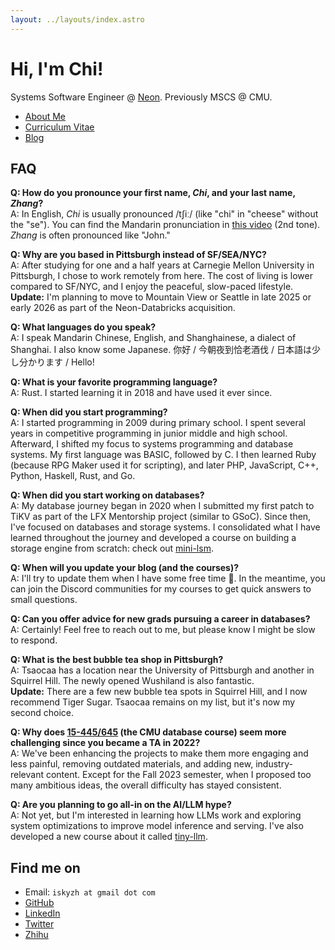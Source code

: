 ```yaml
---
layout: ../layouts/index.astro
---
```



# Hi, I'm Chi!

Systems Software Engineer @ [Neon](https://neon.tech). Previously MSCS @ CMU.

* [About Me](/about/)
* <a href={CV_URL}>Curriculum Vitae</a>
* [Blog](/blog/)

## FAQ

**Q: How do you pronounce your first name, *Chi*, and your last name, *Zhang*?** \
A: In English, *Chi* is usually pronounced /tʃiː/ (like "chi" in "cheese" without the "se"). You can find the Mandarin pronunciation in [this video](https://www.youtube.com/watch?v=xTU2n22G6kc) (2nd tone). *Zhang* is often pronounced like "John."

**Q: Why are you based in Pittsburgh instead of SF/SEA/NYC?** \
A: After studying for one and a half years at Carnegie Mellon University in Pittsburgh, I chose to work remotely from here. The cost of living is lower compared to SF/NYC, and I enjoy the peaceful, slow-paced lifestyle. \
**Update:** I'm planning to move to Mountain View or Seattle in late 2025 or early 2026 as part of the Neon-Databricks acquisition.

**Q: What languages do you speak?** \
A: I speak Mandarin Chinese, English, and Shanghainese, a dialect of Shanghai. I also know some Japanese. 你好 / 今朝夜到恰老酒伐 / 日本語は少し分かります / Hello!

**Q: What is your favorite programming language?** \
A: Rust. I started learning it in 2018 and have used it ever since.

**Q: When did you start programming?** \
A: I started programming in 2009 during primary school. I spent several years in competitive programming in junior middle and high school. Afterward, I shifted my focus to systems programming and database systems. My first language was BASIC, followed by C. I then learned Ruby (because RPG Maker used it for scripting), and later PHP, JavaScript, C++, Python, Haskell, Rust, and Go.

**Q: When did you start working on databases?** \
A: My database journey began in 2020 when I submitted my first patch to TiKV as part of the LFX Mentorship project (similar to GSoC). Since then, I've focused on databases and storage systems. I consolidated what I have learned throughout the journey and developed a course on building a storage engine from scratch: check out [mini-lsm](https://github.com/skyzh/mini-lsm).

**Q: When will you update your blog (and the courses)?** \
A: I'll try to update them when I have some free time 🫠. In the meantime, you can join the Discord communities for my courses to get quick answers to small questions.

**Q: Can you offer advice for new grads pursuing a career in databases?** \
A: Certainly! Feel free to reach out to me, but please know I might be slow to respond.

**Q: What is the best bubble tea shop in Pittsburgh?** \
A: Tsaocaa has a location near the University of Pittsburgh and another in Squirrel Hill. The newly opened Wushiland is also fantastic. \
**Update:** There are a few new bubble tea spots in Squirrel Hill, and I now recommend Tiger Sugar. Tsaocaa remains on my list, but it's now my second choice.

**Q: Why does [15-445/645](https://15445.courses.cs.cmu.edu/) (the CMU database course) seem more challenging since you became a TA in 2022?** \
A: We've been enhancing the projects to make them more engaging and less painful, removing outdated materials, and adding new, industry-relevant content. Except for the Fall 2023 semester, when I proposed too many ambitious ideas, the overall difficulty has stayed consistent.

**Q: Are you planning to go all-in on the AI/LLM hype?** \
A: Not yet, but I'm interested in learning how LLMs work and exploring system optimizations to improve model inference and serving. I've also developed a new course about it called [tiny-llm](https://github.com/skyzh/tiny-llm).

## Find me on

* Email: `iskyzh at gmail dot com`
* [GitHub](https://github.com/skyzh)
* [LinkedIn](https://www.linkedin.com/in/alex-chi-skyzh/)
* [Twitter](https://twitter.com/iskyzh)
* [Zhihu](https://www.zhihu.com/people/skyzh)
